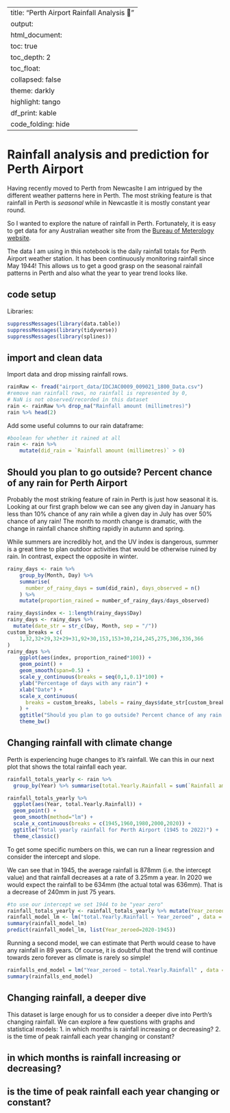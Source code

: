 
---
title: "Perth Airport Rainfall Analysis 🛫"
output:
  html_document:
    toc: true
    toc_depth: 2
    toc_float: 
      collapsed: false
    theme: darkly
    highlight: tango
    df_print: kable
    code_folding: hide
---

# Rainfall analysis and prediction for Perth Airport

Having recently moved to Perth from Newcaslte I am intrigued by the different weather patterns here in Perth. The most striking feature is that rainfall in Perth is *seasonal* while in Newcastle it is mostly constant year round.

So I wanted to explore the nature of rainfall in Perth. Fortunately, it is easy to get data for any Australian weather site from the [Bureau of Meterology website](http://www.bom.gov.au/climate/data/?ref=ftr).

The data I am using in this notebook is the daily rainfall totals for Perth Airport weather station. It has been continuously monitoring rainfall since May 1944! This allows us to get a good grasp on the seasonal rainfall patterns in Perth and also what the year to year trend looks like.

## code setup

Libraries:

```r
suppressMessages(library(data.table))
suppressMessages(library(tidyverse))
suppressMessages(library(splines))
```

## import and clean data

Import data and drop missing rainfall rows.

```r
rainRaw <- fread("airport_data/IDCJAC0009_009021_1800_Data.csv")
#remove nan rainfall rows, no rainfall is represented by 0,
# NaN is not observed/recorded in this dataset
rain <- rainRaw %>% drop_na("Rainfall amount (millimetres)")
rain %>% head(2)
```

Add some useful columns to our rain dataframe:
```r
#boolean for whether it rained at all
rain <- rain %>% 
	mutate(did_rain = `Rainfall amount (millimetres)` > 0)
```

## Should you plan to go outside? Percent chance of any rain for Perth Airport

Probably the most striking feature of rain in Perth is just how seasonal it is. Looking at our first graph below we can see any given day in January has less than 10% chance of any rain while a given day in July has over 50% chance of any rain! The month to month change is dramatic, with the change in rainfall chance shifting rapidly in autumn and spring.

While summers are incredibly hot, and the UV index is dangerous, summer is a great time to plan outdoor activities that would be otherwise ruined by rain. In contrast, expect the opposite in winter.

```r
rainy_days <- rain %>% 
	group_by(Month, Day) %>% 
	summarise(
	  number_of_rainy_days = sum(did_rain), days_observed = n()
	) %>% 
	mutate(proportion_rained = number_of_rainy_days/days_observed)

rainy_days$index <- 1:length(rainy_days$Day)
rainy_days <- rainy_days %>% 
  mutate(date_str = str_c(Day, Month, sep = "/"))
custom_breaks = c(
	1,32,32+29,32+29+31,92+30,153,153+30,214,245,275,306,336,366
)
rainy_days %>% 
	ggplot(aes(index, proportion_rained*100)) +
	geom_point() +
	geom_smooth(span=0.5) +
	scale_y_continuous(breaks = seq(0,1,0.1)*100) +
	ylab("Percentage of days with any rain") +
	xlab("Date") +
	scale_x_continuous(
	  breaks = custom_breaks, labels = rainy_days$date_str[custom_breaks]
	) +
	ggtitle("Should you plan to go outside? Percent chance of any rain for Perth Airport") +
	theme_bw()
```

## Changing rainfall with climate change

Perth is experiencing huge changes to it's rainfall. We can this in our next plot that shows the total rainfall each year.

```r
rainfall_totals_yearly <- rain %>% 
  group_by(Year) %>% summarise(total.Yearly.Rainfall = sum(`Rainfall amount (millimetres)`)) 

rainfall_totals_yearly %>% 
  ggplot(aes(Year, total.Yearly.Rainfall)) +
  geom_point() +
  geom_smooth(method="lm") +
  scale_x_continuous(breaks = c(1945,1960,1980,2000,2020)) +
  ggtitle("Total yearly rainfall for Perth Airport (1945 to 2022)") +
  theme_classic()
```

To get some specific numbers on this, we can run a linear regression and consider the intercept and slope.

We can see that in 1945, the average rainfall is 878mm (i.e. the intercept value) and that rainfall decreases at a rate of 3.25mm a year. In 2020 we would expect the rainfall to be 634mm (the actual total was 636mm). That is a decrease of 240mm in just 75 years. 

```r
#to use our intercept we set 1944 to be "year zero"
rainfall_totals_yearly <- rainfall_totals_yearly %>% mutate(Year_zeroed = Year-1944)
rainfall_model_lm <- lm("total.Yearly.Rainfall ~ Year_zeroed" , data = rainfall_totals_yearly)
summary(rainfall_model_lm)
predict(rainfall_model_lm, list(Year_zeroed=2020-1945))
```

Running a second model, we can estimate that Perth would cease to have any rainfall in 89 years. Of course, it is doubtful that the trend will continue towards zero forever as climate is rarely so simple!

```r
rainfalls_end_model = lm("Year_zeroed ~ total.Yearly.Rainfall" , data = rainfall_totals_yearly)
summary(rainfalls_end_model)
```

## Changing rainfall, a deeper dive

This dataset is large enough for us to consider a deeper dive into Perth's changing rainfall. We can explore a few questions with graphs and statistical models:
1. in which months is rainfall increasing or decreasing?
2. is the time of peak rainfall each year changing or constant?

## in which months is rainfall increasing or decreasing?





## is the time of peak rainfall each year changing or constant?



